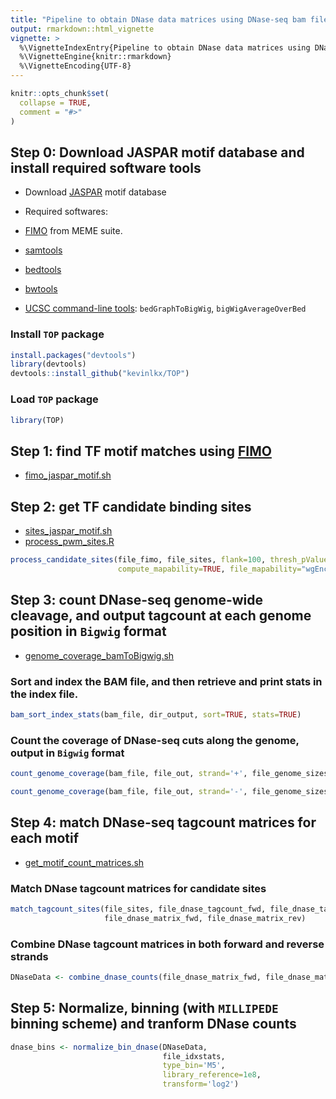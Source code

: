 ```yaml
---
title: "Pipeline to obtain DNase data matrices using DNase-seq bam files"
output: rmarkdown::html_vignette
vignette: >
  %\VignetteIndexEntry{Pipeline to obtain DNase data matrices using DNase-seq bam files}
  %\VignetteEngine{knitr::rmarkdown}
  %\VignetteEncoding{UTF-8}
---
```


```r
knitr::opts_chunk$set(
  collapse = TRUE,
  comment = "#>"
)
```

## Step 0: Download JASPAR motif database and install required software tools

* Download [JASPAR](http://jaspar.genereg.net) motif database

* Required softwares:

- [FIMO](http://meme-suite.org/doc/fimo.html?man_type=web) from MEME suite.
- [samtools](http://www.htslib.org)
- [bedtools](http://bedtools.readthedocs.io/en/latest/)
- [bwtools](https://github.com/CRG-Barcelona/bwtool/wiki)
- [UCSC command-line tools](http://hgdownload.cse.ucsc.edu/admin/exe/): `bedGraphToBigWig`, `bigWigAverageOverBed` 

### Install `TOP` package
```r
install.packages("devtools")
library(devtools)
devtools::install_github("kevinlkx/TOP")
```

### Load `TOP` package
```r
library(TOP)
```

## Step 1: find TF motif matches using [FIMO](http://meme-suite.org/doc/fimo.html?man_type=web)

* [fimo_jaspar_motif.sh](sites_jaspar_motif.sh)

## Step 2: get TF candidate binding sites

* [sites_jaspar_motif.sh](sites_jaspar_motif.sh)
* [process_pwm_sites.R](process_pwm_sites.R)

```r

process_candidate_sites(file_fimo, file_sites, flank=100, thresh_pValue=1e-5, 
                        compute_mapability=TRUE, file_mapability="wgEncodeDukeMapabilityUniqueness20bp.bigWig")
```


## Step 3: count DNase-seq genome-wide cleavage, and output tagcount at each genome position in `Bigwig` format

* [genome_coverage_bamToBigwig.sh](genome_coverage_bamToBigwig.sh)

### Sort and index the BAM file, and then retrieve and print stats in the index file.
```r
bam_sort_index_stats(bam_file, dir_output, sort=TRUE, stats=TRUE)
```

### Count the coverage of DNase-seq cuts along the genome, output in `Bigwig` format
```r
count_genome_coverage(bam_file, file_out, strand='+', file_genome_sizes, output_format='Bigwig')

count_genome_coverage(bam_file, file_out, strand='-', file_genome_sizes, output_format='Bigwig')
```

## Step 4: match DNase-seq tagcount matrices for each motif

* [get_motif_count_matrices.sh](get_motif_count_matrices.sh)

### Match DNase tagcount matrices for candidate sites
```r
match_tagcount_sites(file_sites, file_dnase_tagcount_fwd, file_dnase_tagcount_rev, 
                     file_dnase_matrix_fwd, file_dnase_matrix_rev)
```

### Combine DNase tagcount matrices in both forward and reverse strands
```r
DNaseData <- combine_dnase_counts(file_dnase_matrix_fwd, file_dnase_matrix_rev)
```

## Step 5: Normalize, binning (with `MILLIPEDE` binning scheme) and tranform DNase counts
```r
dnase_bins <- normalize_bin_dnase(DNaseData, 
                                  file_idxstats, 
                                  type_bin='M5',
                                  library_reference=1e8, 
                                  transform='log2') 
```


